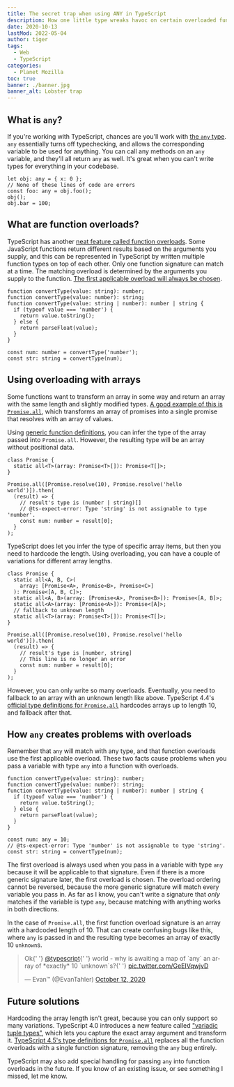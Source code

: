 ```yaml
---
title: The secret trap when using ANY in TypeScript
description: How one little type wreaks havoc on certain overloaded functions.
date: 2020-10-13
lastMod: 2022-05-04
author: tiger
tags:
  - Web
  - TypeScript
categories:
  - Planet Mozilla
toc: true
banner: ./banner.jpg
banner_alt: Lobster trap
---
```


## What is `any`?

If you're working with TypeScript, chances are you'll work with [the `any` type](https://www.typescriptlang.org/docs/handbook/2/everyday-types.html#any). `any` essentially turns off typechecking, and allows the corresponding variable to be used for anything. You can call any methods on an `any` variable, and they'll all return `any` as well. It's great when you can't write types for everything in your codebase.

```tsx
let obj: any = { x: 0 };
// None of these lines of code are errors
const foo: any = obj.foo();
obj();
obj.bar = 100;
```

## What are function overloads?

TypeScript has another [neat feature called function overloads](https://www.typescriptlang.org/docs/handbook/2/functions.html#function-overloads). Some JavaScript functions return different results based on the arguments you supply, and this can be represented in TypeScript by written multiple function types on top of each other. Only one function signature can match at a time. The matching overload is determined by the arguments you supply to the function. [The first applicable overload will always be chosen](https://github.com/microsoft/TypeScript/issues/1860#issuecomment-72154737).

```tsx
function convertType(value: string): number;
function convertType(value: number): string;
function convertType(value: string | number): number | string {
  if (typeof value === 'number') {
    return value.toString();
  } else {
    return parseFloat(value);
  }
}

const num: number = convertType('number');
const str: string = convertType(num);
```

## Using overloading with arrays

Some functions want to transform an array in some way and return an array with the same length and slightly modified types. [A good example of this is `Promise.all`](https://developer.mozilla.org/en-US/docs/Web/JavaScript/Reference/Global_Objects/Promise/all), which transforms an array of promises into a single promise that resolves with an array of values.

Using [generic function definitions](https://www.typescriptlang.org/docs/handbook/2/functions.html#generic-functions), you can infer the type of the array passed into `Promise.all`. However, the resulting type will be an array without positional data.

```tsx
class Promise {
  static all<T>(array: Promise<T>[]): Promise<T[]>;
}

Promise.all([Promise.resolve(10), Promise.resolve('hello world')]).then(
  (result) => {
    // result's type is (number | string)[]
    // @ts-expect-error: Type 'string' is not assignable to type 'number'.
    const num: number = result[0];
  }
);
```

TypeScript does let you infer the type of specific array items, but then you need to hardcode the length. Using overloading, you can have a couple of variations for different array lengths.

```tsx
class Promise {
  static all<A, B, C>(
    array: [Promise<A>, Promise<B>, Promise<C>]
  ): Promise<[A, B, C]>;
  static all<A, B>(array: [Promise<A>, Promise<B>]): Promise<[A, B]>;
  static all<A>(array: [Promise<A>]): Promise<[A]>;
  // fallback to unknown length
  static all<T>(array: Promise<T>[]): Promise<T[]>;
}

Promise.all([Promise.resolve(10), Promise.resolve('hello world')]).then(
  (result) => {
    // result's type is [number, string]
    // This line is no longer an error
    const num: number = result[0];
  }
);
```

However, you can only write so many overloads. Eventually, you need to fallback to an array with an unknown length like above. TypeScript 4.4's [official type definitions for `Promise.all`](https://github.com/microsoft/TypeScript/blob/065a996345fcfafd3c744d2a724a1ae9f31f9ab0/lib/lib.es2015.promise.d.ts#L41) hardcodes arrays up to length 10, and fallback after that.

## How `any` creates problems with overloads

Remember that `any` will match with any type, and that function overloads use the first applicable overload. These two facts cause problems when you pass a variable with type `any` into a function with overloads.

```tsx
function convertType(value: string): number;
function convertType(value: number): string;
function convertType(value: string | number): number | string {
  if (typeof value === 'number') {
    return value.toString();
  } else {
    return parseFloat(value);
  }
}

const num: any = 10;
// @ts-expect-error: Type 'number' is not assignable to type 'string'.
const str: string = convertType(num);
```

The first overload is always used when you pass in a variable with type `any` because it will be applicable to that signature. Even if there is a more generic signature later, the first overload is chosen. The overload ordering cannot be reversed, because the more generic signature will match every variable you pass in. As far as I know, you can't write a signature that _only_ matches if the variable is type `any`, because matching with anything works in both directions.

In the case of `Promise.all`, the first function overload signature is an array with a hardcoded length of 10. That can create confusing bugs like this, where `any` is passed in and the resulting type becomes an array of exactly 10 `unknown`s.

<blockquote class="twitter-tweet">
  <p lang="en" dir="ltr">
    Ok{' '}
    <a href="https://twitter.com/typescript?ref_src=twsrc%5Etfw">@typescript</a>{' '}
    world - why is awaiting a map of `any` an array of *exactly* 10 `unknown`s?{' '}
    <a href="https://t.co/GeEIVqwjvD">pic.twitter.com/GeEIVqwjvD</a>
  </p>
  &mdash; Evan™ (@EvanTahler) <a href="https://twitter.com/EvanTahler/status/1315782177288679424?ref_src=twsrc%5Etfw">October 12, 2020</a>
</blockquote> <script
  async
  src="https://platform.twitter.com/widgets.js"
  charset="utf-8"
></script>

## Future solutions

Hardcoding the array length isn't great, because you can only support so many variations. TypeScript 4.0 introduces a new feature called ["variadic tuple types"](https://devblogs.microsoft.com/typescript/announcing-typescript-4-0/#variadic-tuple-types), which lets you capture the exact array argument and transform it. [TypeScript 4.5's type definitions for `Promise.all`](https://www.typescriptlang.org/docs/handbook/release-notes/typescript-4-5.html#the-awaited-type-and-promise-improvements) replaces all the function overloads with a single function signature, removing the `any` bug entirely.

TypeScript may also add special handling for passing `any` into function overloads in the future. If you know of an existing issue, or see something I missed, let me know.
